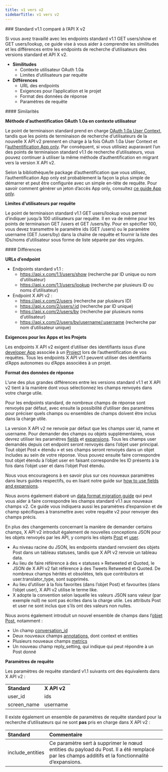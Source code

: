```yaml
---
title: v1 vers v2
sidebarTitle: v1 vers v2
---
```



<div id="standard-v11-compared-to-x-api-v2">
  ### Standard v1.1 comparé à l’API X v2
</div>

Si vous avez travaillé avec les endpoints standard v1.1 GET users/show et GET users/lookup, ce guide vise à vous aider à comprendre les similitudes et les différences entre les endpoints de recherche d’utilisateurs des versions standard et API X v2.

* **Similitudes**
  * Contexte utilisateur OAuth 1.0a
  * Limites d’utilisateurs par requête
* **Différences**
  * URL des endpoints
  * Exigences pour l’application et le projet
  * Format des données de réponse
  * Paramètres de requête

<div id="similarities">
  #### Similarités
</div>

**Méthode d’authentification OAuth 1.0a en contexte utilisateur**

Le point de terminaison standard prend en charge [OAuth 1.0a User Context](/fr/resources/fundamentals/authentication#oauth-1-0a-2), tandis que les points de terminaison de recherche d’utilisateurs de la nouvelle X API v2 prennent en charge à la fois OAuth 1.0a User Context et l’[authentification App only](/fr/resources/fundamentals/authentication#oauth-2-0). Par conséquent, si vous utilisiez auparavant l’un des points de terminaison standard v1.1 de recherche d’utilisateurs, vous pouvez continuer à utiliser la même méthode d’authentification en migrant vers la version X API v2. 

Selon la bibliothèque/le package d’authentification que vous utilisez, l’authentification App only est probablement la façon la plus simple de démarrer et peut être configurée avec un simple en-tête de requête. Pour savoir comment générer un jeton d’accès App only, consultez [ce guide App only](/fr/resources/fundamentals/authentication#bearer-token-also-known-as-app-only). 

**Limites d’utilisateurs par requête**

Le point de terminaison standard v1.1 GET users/lookup vous permet d’indiquer jusqu’à 100 utilisateurs par requête. Il en va de même pour les points de terminaison GET /users et GET /users/by. Pour en spécifier 100, vous devez transmettre le paramètre ids (GET /users) ou le paramètre username (GET /users/by) dans la chaîne de requête et fournir la liste des IDs/noms d’utilisateur sous forme de liste séparée par des virgules. 
 

<div id="differences">
  #### Différences
</div>

**URLs d’endpoint**

* Endpoints standard v1.1 :
  * https://api.x.com/1.1/users/show (recherche par ID unique ou nom d’utilisateur)
  * https://api.x.com/1.1/users/lookup (recherche par plusieurs ID ou noms d’utilisateur)
* Endpoint X API v2 :
  * https://api.x.com/2/users (recherche par plusieurs ID)
  * https://api.x.com/2/users/:id (recherche par ID unique)
  * https://api.x.com/2/users/by (recherche par plusieurs noms d’utilisateur)
  * https://api.x.com/2/users/by/username/:username (recherche par nom d’utilisateur unique)

**Exigences pour les Apps et les Projets**

Les endpoints X API v2 exigent d’utiliser des identifiants issus d’une [developer App](/fr/resources/fundamentals/developer-apps) associée à un [Project](/fr/resources/fundamentals/projects) lors de l’authentification de vos requêtes. Tous les endpoints X API v1.1 peuvent utiliser des identifiants d’Apps autonomes ou d’Apps associées à un projet.

**Format des données de réponse**

L’une des plus grandes différences entre les versions standard v1.1 et X API v2 tient à la manière dont vous sélectionnez les champs renvoyés dans votre charge utile.

Pour les endpoints standard, de nombreux champs de réponse sont renvoyés par défaut, avec ensuite la possibilité d’utiliser des paramètres pour préciser quels champs ou ensembles de champs doivent être inclus dans la charge utile.

La version X API v2 ne renvoie par défaut que les champs user id, name et username. Pour demander des champs ou objets supplémentaires, vous devrez utiliser les paramètres [fields](/fr/x-api/fundamentals/fields) et [expansions](/fr/x-api/fundamentals/expansions). Tous les champs user demandés depuis cet endpoint seront renvoyés dans l’objet user principal. Tout objet Post « étendu » et ses champs seront renvoyés dans un objet includes au sein de votre réponse. Vous pouvez ensuite faire correspondre tout objet étendu à l’objet user en faisant correspondre les ID présents à la fois dans l’objet user et dans l’objet Post étendu.

Nous vous encourageons à en savoir plus sur ces nouveaux paramètres dans leurs guides respectifs, ou en lisant notre guide sur [how to use fields and expansions](/fr/x-api/fundamentals/data-dictionary#how-to-use-fields-and-expansions).

Nous avons également élaboré un [data format migration guide](/fr/x-api/migrate/data-format-migration#migrating-from-standard-v1-1s-data-format-to-v2) qui peut vous aider à faire correspondre les champs standard v1.1 aux nouveaux champs v2. Ce guide vous indiquera aussi les paramètres d’expansion et de champ spécifiques à transmettre avec votre requête v2 pour renvoyer des champs précis.

En plus des changements concernant la manière de demander certains champs, X API v2 introduit également de nouvelles conceptions JSON pour les objets renvoyés par les API, y compris les objets [Post](/fr/x-api/fundamentals/data-dictionary#tweet) et [user](/fr/x-api/fundamentals/data-dictionary#user).

* Au niveau racine du JSON, les endpoints standard renvoient des objets Post dans un tableau statuses, tandis que X API v2 renvoie un tableau data.
* Au lieu de faire référence à des « statuses » Retweeted et Quoted, le JSON de X API v2 fait référence à des Tweets Retweeted et Quoted. De nombreux champs hérités et obsolètes, tels que contributors et user.translator_type, sont supprimés.
* Au lieu d’utiliser à la fois favorites (dans l’objet Post) et favourites (dans l’objet user), X API v2 utilise le terme like.
* X adopte la convention selon laquelle les valeurs JSON sans valeur (par exemple null) ne sont pas écrites dans la charge utile. Les attributs Post et user ne sont inclus que s’ils ont des valeurs non nulles.

Nous avons également introduit un nouvel ensemble de champs dans l’[objet Post](/fr/x-api/fundamentals/data-dictionary#tweet), notamment :

* Un champ [conversation_id](/fr/x-api/fundamentals/conversation-id)
* Deux nouveaux champs [annotations](/fr/x-api/fundamentals/post-annotations), dont context et entities
* Plusieurs nouveaux champs [metrics](/fr/x-api/fundamentals/metrics)
* Un nouveau champ reply_setting, qui indique qui peut répondre à un Post donné

**Paramètres de requête**

Les paramètres de requête standard v1.1 suivants ont des équivalents dans X API v2 :

|     |     |
| :--- | :--- |
| **Standard** | **X API v2** |
| user_id | ids |
| screen_name | username |

Il existe également un ensemble de paramètres de requête standard pour la recherche d’utilisateurs qui ne sont **pas** pris en charge dans X API v2 :

| Standard | Commentaire |
| :--- | :--- |
| include_entities | Ce paramètre sert à supprimer le nœud entities du payload du Post. Il a été remplacé par les champs additifs et la fonctionnalité d’expansions. |